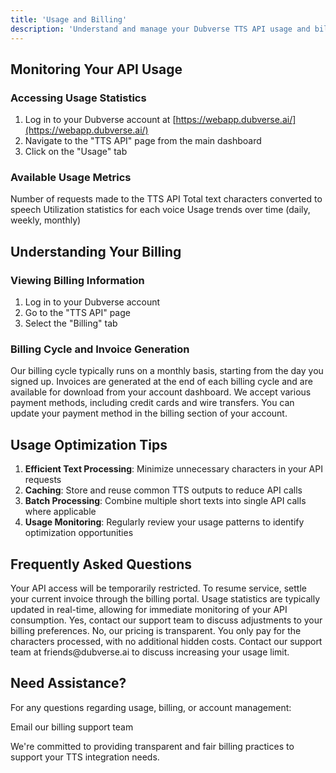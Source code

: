 ```yaml
---
title: 'Usage and Billing'
description: 'Understand and manage your Dubverse TTS API usage and billing'
---
```


## Monitoring Your API Usage

### Accessing Usage Statistics

1. Log in to your Dubverse account at [https://webapp.dubverse.ai/](https://webapp.dubverse.ai/)
2. Navigate to the "TTS API" page from the main dashboard
3. Click on the "Usage" tab

### Available Usage Metrics

<CardGroup cols={2}>
  <Card title="Total API Calls" icon="arrow-up-right-dots">
    Number of requests made to the TTS API
  </Card>
  <Card title="Characters Processed" icon="text-size">
    Total text characters converted to speech
  </Card>
  <Card title="Speaker Usage Breakdown" icon="chart-pie">
    Utilization statistics for each voice
  </Card>
  <Card title="Historical Data" icon="chart-line">
    Usage trends over time (daily, weekly, monthly)
  </Card>
</CardGroup>

## Understanding Your Billing

### Viewing Billing Information

1. Log in to your Dubverse account
2. Go to the "TTS API" page
3. Select the "Billing" tab

### Billing Cycle and Invoice Generation

<AccordionGroup>
  <Accordion title="Billing Cycle">
    Our billing cycle typically runs on a monthly basis, starting from the day you signed up.
  </Accordion>
  <Accordion title="Invoice Generation">
    Invoices are generated at the end of each billing cycle and are available for download from your account dashboard.
  </Accordion>
  <Accordion title="Payment Methods">
    We accept various payment methods, including credit cards and wire transfers. You can update your payment method in the billing section of your account.
  </Accordion>
</AccordionGroup>

## Usage Optimization Tips

1. **Efficient Text Processing**: Minimize unnecessary characters in your API requests
2. **Caching**: Store and reuse common TTS outputs to reduce API calls
3. **Batch Processing**: Combine multiple short texts into single API calls where applicable
4. **Usage Monitoring**: Regularly review your usage patterns to identify optimization opportunities

## Frequently Asked Questions

<AccordionGroup>
  <Accordion title="What happens if I exceed my usage cap?">
    Your API access will be temporarily restricted. To resume service, settle your current invoice through the billing portal.
  </Accordion>
  <Accordion title="How quickly is my usage data updated?">
    Usage statistics are typically updated in real-time, allowing for immediate monitoring of your API consumption.
  </Accordion>
  <Accordion title="Can I change my billing cycle or payment method?">
    Yes, contact our support team to discuss adjustments to your billing preferences.
  </Accordion>
  <Accordion title="Are there any hidden fees or charges?">
    No, our pricing is transparent. You only pay for the characters processed, with no additional hidden costs.
  </Accordion>
  <Accordion title="How do I request an increase in my usage cap?">
    Contact our support team at friends@dubverse.ai to discuss increasing your usage limit.
  </Accordion>
</AccordionGroup>

## Need Assistance?

For any questions regarding usage, billing, or account management:

<Card title="Contact Support" icon="headset" href="mailto:friends@dubverse.ai">
  Email our billing support team
</Card>

We're committed to providing transparent and fair billing practices to support your TTS integration needs.
